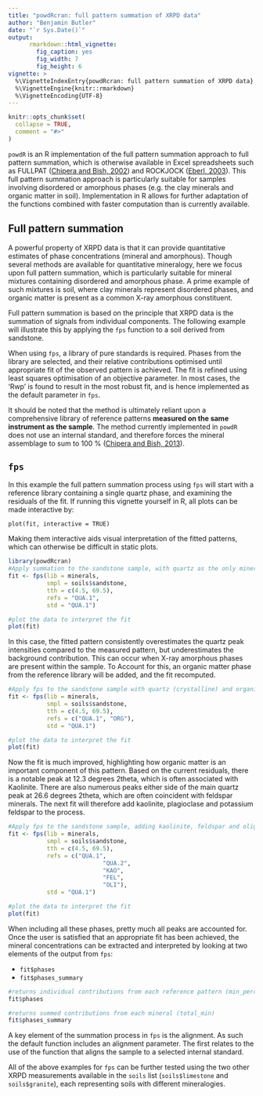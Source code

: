 ```yaml
---
title: "powdRcran: full pattern summation of XRPD data"
author: "Benjamin Butler"
date: "`r Sys.Date()`"
output:
      rmarkdown::html_vignette:
        fig_caption: yes
        fig_width: 7
        fig_height: 6
vignette: >
  %\VignetteIndexEntry{powdRcran: full pattern summation of XRPD data}
  %\VignetteEngine{knitr::rmarkdown}
  %\VignetteEncoding{UTF-8}
---
```


```r
knitr::opts_chunk$set(
  collapse = TRUE,
  comment = "#>"
)
```

`powdR` is an R implementation of the full pattern summation approach to full pattern summation, which is otherwise available in Excel spreadsheets such as FULLPAT ([Chipera and Bish, 2002](https://journals.iucr.org/j/issues/2002/06/00/hn0141/hn0141.pdf)) and ROCKJOCK ([Eberl, 2003](https://pubs.usgs.gov/of/2003/of03-078/pdf/RockMan7.pdf)). This full pattern summation approach is particularly suitable for samples involving disordered or amorphous phases (e.g. the clay minerals and organic matter in soil). Implementation in R allows for further adaptation of the functions combined with faster computation than is currently available.



## Full pattern summation
A powerful property of XRPD data is that it can provide quantitative estimates of phase concentrations (mineral and amorphous). Though several methods are available for quantitative mineralogy, here we focus upon full pattern summation, which is particularly suitable for mineral mixtures containing disordered and amorphous phase. A prime example of such mixtures is soil, where clay minerals represent disordered phases, and organic matter is present as a common X-ray amorphous constituent.

Full pattern summation is based on the principle that XRPD data is the summation of signals from individual components. The following example will illustrate this by applying the `fps` function to a soil derived from sandstone. 

When using  `fps`, a library of pure standards is required. Phases from the library are selected, and their relative contributions optimised until appropriate fit of the observed pattern is achieved. The fit is refined using least squares optimisation of an objective parameter. In most cases, the 'Rwp' is found to result in the most robust fit, and  is hence implemented as the default parameter in `fps`.

It should be noted that the method is ultimately reliant upon a comprehensive library of reference patterns **measured on the same instrument as the sample**. The method currently implemented in `powdR` does not use an internal standard, and therefore forces the mineral assemblage to sum to 100 % ([Chipera and Bish, 2013](http://file.scirp.org/pdf/AMPC_2013042614421420.pdf)).

## `fps`
In this example the full pattern summation process using `fps` will start with a reference library containing a single quartz phase, and examining the residuals of the fit. If running this vignette yourself in R, all plots can be made interactive by:

`plot(fit, interactive = TRUE)`

Making them interactive aids visual interpretation of the fitted patterns, which can otherwise be difficult in static plots.

```r
library(powdRcran)
#Apply summation to the sandstone sample, with quartz as the only mineral
fit <- fps(lib = minerals,
           smpl = soils$sandstone,
           tth = c(4.5, 69.5),
           refs = "QUA.1",
           std = "QUA.1")

#plot the data to interpret the fit
plot(fit)
```

In this case, the fitted pattern consistently overestimates the quartz peak intensities compared to the measured pattern, but underestimates the background contribution. This can occur when X-ray amorphous phases are present within the sample. To Account for this, an organic matter phase from the reference library will be added, and the fit recomputed.

```r
#Apply fps to the sandstone sample with quartz (crystalline) and organic matter (amorphous)
fit <- fps(lib = minerals,
           smpl = soils$sandstone,
           tth = c(4.5, 69.5),
           refs = c("QUA.1", "ORG"),
           std = "QUA.1")

#plot the data to interpret the fit
plot(fit)
```

Now the fit is much improved, highlighting how organic matter is an important component of this pattern. Based on the current residuals, there is a notable peak at 12.3 degrees 2theta, which is often associated with Kaolinite. There are also numerous peaks either side of the main quartz peak at 26.6 degrees 2theta, which are often coincident with feldspar minerals. The next fit will therefore add kaolinite, plagioclase and potassium feldspar to the process.

```r
#Apply fps to the sandstone sample, adding kaolinite, feldspar and oligoclase to the process
fit <- fps(lib = minerals,
           smpl = soils$sandstone,
           tth = c(4.5, 69.5),
           refs = c("QUA.1",
                           "QUA.2",
                           "KAO",
                           "FEL",
                           "OLI"),
           std = "QUA.1")

#plot the data to interpret the fit
plot(fit)
```

When including all these phases, pretty much all peaks are accounted for. Once the user is satisfied that an appropriate fit has been achieved, the mineral concentrations can be extracted and interpreted by looking at two elements of the output from `fps`:

- `fit$phases`
- `fit$phases_summary`

```r
#returns individual contributions from each reference pattern (min_percent)
fit$phases

#returns summed contributions from each mineral (total_min)
fit$phases_summary
```

A key element of the summation process in `fps` is the alignment. As such the default function includes an alignment parameter. The first relates to the use of the function that aligns the sample to a selected internal standard.

All of the above examples for `fps` can be further tested using the two other XRPD measurements available in the `soils` list (`soils$limestone` and `soils$granite`), each representing soils with different mineralogies.
